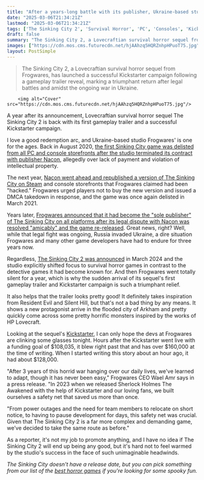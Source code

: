 ```yaml
---
title: "After a years-long battle with its publisher, Ukraine-based studio reveals first gameplay footage of survival horror sequel The Sinking City 2, launches Kickstarter, and hits $100,000 goal in hours"
date: "2025-03-06T21:34:21Z"
lastmod: "2025-03-06T21:34:21Z"
tags: ['The Sinking City 2', 'Survival Horror', 'PC', 'Consoles', 'Kickstarter', 'Lovecraftian']
draft: false
summary: "The Sinking City 2, a Lovecraftian survival horror sequel from Frogwares, has launched a successful Kickstarter campaign following a gameplay trailer reveal, marking a triumphant return after legal battles and amidst the ongoing war in Ukraine."
images: ["https://cdn.mos.cms.futurecdn.net/hjAAhzq5HQRZnhpHPuoT75.jpg"]
layout: PostSimple
---
```

> The Sinking City 2, a Lovecraftian survival horror sequel from Frogwares, has launched a successful Kickstarter campaign following a gameplay trailer reveal, marking a triumphant return after legal battles and amidst the ongoing war in Ukraine.


        <img alt="Cover" src="https://cdn.mos.cms.futurecdn.net/hjAAhzq5HQRZnhpHPuoT75.jpg"/>
        
A year after its announcement, Lovecraftian survival horror sequel The Sinking City 2 is back with its first gameplay trailer and a successful Kickstarter campaign.

I love a good redemption arc, and Ukraine-based studio Frogwares' is one for the ages. Back in August 2020, [the first Sinking City game was delisted from all PC and console storefronts after the studio terminated its contract with publisher Nacon](https://frogwares.com/the-sinking-city-is-being-delisted-heres-why/), allegedly over lack of payment and violation of intellectual property.

The next year, [Nacon went ahead and republished a version of The Sinking City on Steam](https://steamcommunity.com/app/1151760/) and console storefronts that Frogwares claimed had been "hacked." Frogwares urged players not to buy the new version and issued a DMCA takedown in response, and the game was once again delisted in March 2021.

Years later, [Frogwares announced that it had become the "sole publisher" of The Sinking City on all platforms after its legal dispute with Nacon was resolved "amicably" and the game re-released](https://www.gamesradar.com/lovecraftian-horror-game-the-sinking-city-is-back-on-steam-nearly-four-years-after-a-huge-publishing-dispute/). Great news, right? Well, while that legal fight was ongoing, Russia invaded Ukraine, a dire situation Frogwares and many other game developers have had to endure for three years now.

Regardless, [The Sinking City 2 was announced](https://www.youtube.com/watch?v=iLIOZg9NzUU) in March 2024 and the studio explicitly shifted focus to survival horror games in contrast to the detective games it had become known for. And then Frogwares went totally silent for a year, which is why the sudden arrival of its sequel's first gameplay trailer and Kickstarter campaign is such a triumphant relief.

It also helps that the trailer looks pretty good! It definitely takes inspiration from Resident Evil and Silent Hill, but that's not a bad thing by any means. It shows a new protagonist arrive in the flooded city of Arkham and pretty quickly come across some pretty horrific monsters inspired by the works of HP Lovecraft.

Looking at the sequel's [Kickstarter](https://www.kickstarter.com/projects/frogwares/the-sinking-city-2), I can only hope the devs at Frogwares are clinking some glasses tonight. Hours after the Kickstarter went live with a funding goal of $108,035, it blew right past that and has over $160,000 at the time of writing. When I started writing this story about an hour ago, it had about $128,000.

"After 3 years of this horrid war hanging over our daily lives, we've learned to adapt, though it has never been easy," Frogwares CEO Wael Amr says in a press release. "In 2023 when we released Sherlock Holmes The Awakened with the help of Kickstarter and our loving fans, we built ourselves a safety net that saved us more than once.

"From power outages and the need for team members to relocate on short notice, to having to pause development for days, this safety net was crucial. Given that The Sinking City 2 is a far more complex and demanding game, we’ve decided to take the same route as before."

As a reporter, it's not my job to promote anything, and I have no idea if The Sinking City 2 will end up being any good, but it's hard not to feel warmed by the studio's success in the face of such unimaginable headwinds.

*The Sinking City doesn't have a release date, but you can pick something from our list of the *[<em>best horror games</em>](https://www.gamesradar.com/best-horror-games/)* if you're looking for some spooky fun.*
        